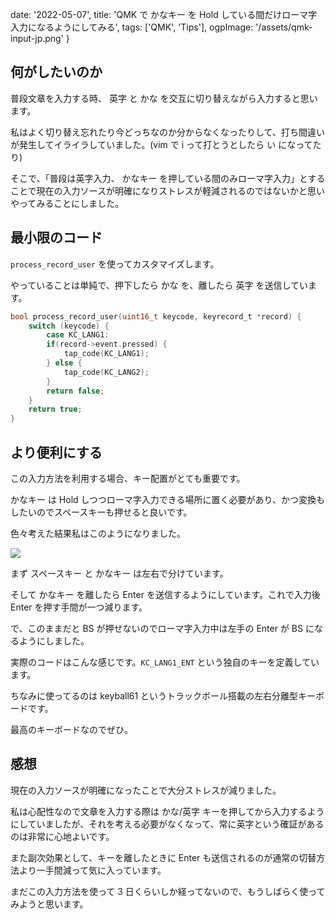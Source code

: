   date: '2022-05-07',
  title:
    'QMK で かなキー を Hold している間だけローマ字入力になるようにしてみる',
  tags: ['QMK', 'Tips'],
  ogpImage: '/assets/qmk-input-jp.png'
}

## 何がしたいのか

普段文章を入力する時、 英字 と かな を交互に切り替えながら入力すると思います。

私はよく切り替え忘れたり今どっちなのか分からなくなったりして、打ち間違いが発生してイライラしていました。(vim で i って打とうとしたら い になってたり)

そこで、「普段は英字入力、 かなキー を押している間のみローマ字入力」とすることで現在の入力ソースが明確になりストレスが軽減されるのではないかと思いやってみることにしました。

## 最小限のコード

`process_record_user` を使ってカスタマイズします。

やっていることは単純で、押下したら かな を、離したら 英字 を送信しています。

```c
bool process_record_user(uint16_t keycode, keyrecord_t *record) {
    switch (keycode) {
        case KC_LANG1:
        if(record->event.pressed) {
            tap_code(KC_LANG1);
        } else {
            tap_code(KC_LANG2);
        }
        return false;
    }
    return true;
}
```

## より便利にする

この入力方法を利用する場合、キー配置がとても重要です。

かなキー は Hold しつつローマ字入力できる場所に置く必要があり、かつ変換もしたいのでスペースキーも押せると良いです。

色々考えた結果私はこのようになりました。

<Image src="/assets/qmk-input-jp.png" />

まず スペースキー と かなキー は左右で分けています。

そして かなキー を離したら Enter を送信するようにしています。これで入力後 Enter を押す手間が一つ減ります。

で、このままだと BS が押せないのでローマ字入力中は左手の Enter が BS になるようにしました。

実際のコードはこんな感じです。`KC_LANG1_ENT` という独自のキーを定義しています。

[](https://github.com/ellreka/keyball/blob/15b5abf91582b0e2afc3e3303c4672a02fd8970c/qmk_firmware/keyboards/keyball/keyball61/keymaps/ellreka/keymap.c#L129)

ちなみに使ってるのは keyball61 というトラックボール搭載の左右分離型キーボードです。

最高のキーボードなのでぜひ。

[](https://shirogane-lab.com/products/keyball61?variant=40394438049837)

## 感想

現在の入力ソースが明確になったことで大分ストレスが減りました。

私は心配性なので文章を入力する際は かな/英字 キーを押してから入力するようにしていましたが、それを考える必要がなくなって、常に英字という確証があるのは非常に心地よいです。

また副次効果として、キーを離したときに Enter も送信されるのが通常の切替方法より一手間減って気に入っています。

まだこの入力方法を使って 3 日くらいしか経ってないので、もうしばらく使ってみようと思います。
